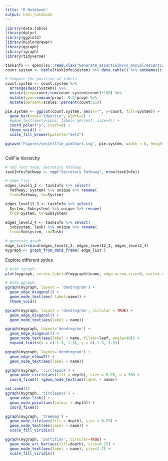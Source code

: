 ```yaml
---
title: "R Notebook"
output: html_notebook
---
```


```r
library(data.table)
library(dplyr)
library(ggplot2)
library(RColorBrewer)
library(ggraph)
library(igraph)
library(tidyverse)
```


```r
taskInfo <- openxlsx::read.xlsx("Generate_essentialRxns_manual/essentialRxn_notebook2022.xlsx", sheet="TaskInfo")
count.system <- table(taskInfo$System) %>% data.table() %>% setNames(c("System", "count"))
```


```r
# Compute the position of labels
count.system <- count.system %>% 
  arrange(desc(System)) %>%
  mutate(prop=count/sum(count.system$count)*100) %>%
  mutate(ypos=cumsum(prop)- 0.5*prop) %>%
  mutate(percent=scales::percent(count/21))

pie.system <- ggplot(count.system, aes(x="", y=count, fill=System)) +
  geom_bar(stat="identity", width=1) +
  #geom_text(aes(y=ypos, label= percent, size=4)) +
  coord_polar("y", start=0) +
  theme_void() +
  scale_fill_brewer(palette="Set2")

ggsave("Figures/secCellfie_pieChart.svg", pie.system, width = 8, height = 6)
  
```


CellFie hierarchy
```r
# add root node: Secretory Pathway
taskInfo$Pathway <- rep("Secretory Pathway", nrow(taskInfo))

# edge list
edges_level1_2 <- taskInfo %>% select(
  Pathway, System) %>% unique %>% rename(
  from=Pathway, to=System)

edges_level12_3 <- taskInfo %>% select(
  System, Subsystem) %>% unique %>% rename(
  from=System, to=Subsystem)
 
edges_level3_4 <- taskInfo %>% select(
  Subsystem, Task) %>% unique %>% rename(
  from=Subsystem, to=Task)

# generate graph
edge_list=rbind(edges_level1_2, edges_level12_3, edges_level3_4)
mygraph <- graph_from_data_frame( edge_list )
```

Explore different sytles
```r
# With igraph:
plot(mygraph, vertex.label=V(mygraph)$name, edge.arrow.size=0, vertex.size=2)

# With ggraph:
ggraph(mygraph, layout = 'dendrogram') +
  geom_edge_diagonal() +
  geom_node_text(aes( label=name)) +
  theme_void()

ggraph(mygraph, layout = 'dendrogram', circular = TRUE) + 
  geom_edge_diagonal() + 
  geom_node_text(aes(label = name))

ggraph(mygraph, layout='dendrogram') + 
  geom_edge_diagonal() + 
  geom_node_text(aes(label = name, filter=leaf, angle=90)) +
  expand_limits(x = c(-1.3, 1.3), y = c(-1.3, 1.3))

ggraph(mygraph, layout='dendrogram') + 
  geom_edge_elbow2() + 
  geom_node_text(aes(label = name))

ggraph(mygraph, 'circlepack') + 
  geom_node_circle(aes(fill = depth), size = 0.25, n = 50) + 
  coord_fixed() +geom_node_text(aes(label = name))

set.seed(1)
ggraph(mygraph, 'circlepack') + 
  geom_edge_link() + 
  geom_node_point(aes(colour = depth)) +
  coord_fixed()

ggraph(mygraph, 'treemap') + 
  geom_node_tile(aes(fill = depth), size = 0.25) + 
  geom_node_text(aes(label = name)) + 
  scale_fill_viridis()

ggraph(mygraph, 'partition', circular=TRUE) + 
  geom_node_arc_bar(aes(fill=depth), size=0.25) + 
  geom_node_text(aes(label = name), size=2.7) + 
  scale_fill_viridis()


```

